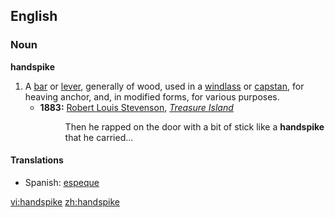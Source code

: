 ==English==

===Noun===
'''handspike'''

# A [[bar]] or [[lever]], generally of wood, used in a [[windlass]] or [[capstan]], for heaving anchor, and, in modified forms, for various purposes.
#*'''1883:''' [[w:Robert Louis Stevenson|Robert Louis Stevenson]], ''[[w:Treasure Island|Treasure Island]]''
#*: Then he rapped on the door with a bit of stick like a '''handspike''' that he carried...

====Translations====
{{top}}
{{mid}}
*Spanish: [[espeque]] {{m}}
{{bottom}}

[[vi:handspike]]
[[zh:handspike]]